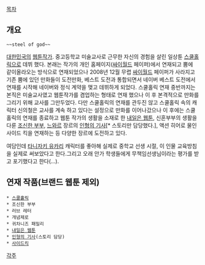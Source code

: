 [[목차]]

== 개요 ==
 ~~steel of god~~
[[대한민국]]의 [[웹툰]]작가. 중고등학교 미술교사로 근무한 자신의 경험을 살린 일상툰 [[스쿨홀릭]]으로 데뷔 했다. 본래는 작가의 개인 홈페이지([[싸이월드]] 페이퍼)에서 연재되고 뿜에 같이올라오는 방식으로 연재되었으나 2008년 12월 무렵 [[싸이월드]] 페이퍼가 사라지고 기존 뿜에 있던 만화들이 도전만화, 베스트 도전과 통합되면서 네이버 베스트 도전에서 연재를 시작해 네이버와 정식 계약을 맺고 데뷔하게 되었다. 스쿨홀릭 연재 중반까지는 본직은 미술교사였고 웹툰작가를 겸업하는 형태로 연재 했으나 이 후 본격적으로 만화를 그리기 위해 교사를 그만두었다. 다만 스쿨홀릭의 연재를 관두진 않고 스쿨홀릭 속의 캐릭터 신의철은 교사를 계속 하고 있다는 설정으로 만화를 이어나갔으나 이 후에는 스쿨홀릭의 연재를 종료하고 웹툰 작가의 생활을 소재로 한 [[내일은 웹툰]], 신혼부부의 생활을 다룬 [[조신한 부부]], [[느와르]] 장르의 [[인형의 기사]][* 스토리만 담당했다.], 액션 히어로 물인 사이드 킥을 연재하는 등 다양한 장르에 도전하고 있다.

여담인데 [[타니자키 유카리]] 캐릭터를 좋아해 실제로 중학교 선생 시절, 이 인물 교육방침을 실제로 써보았다고 한다.그리고 오래 안가 학생들에게 무책임선생님이라는 평가를 받고 포기했다고 한다(...).
== 연재 작품(브랜드 웹툰 제외) ==
 * [[스쿨홀릭]]
 * 조신한 부부
 * 러브 레터
 * 개념제로
 * 귀차니즈 패밀리
 * [[내일은 웹툰]]
 * [[인형의 기사]](스토리 담당)
 * [[사이드킥(웹툰)|사이드킥]]
[[각주]]
